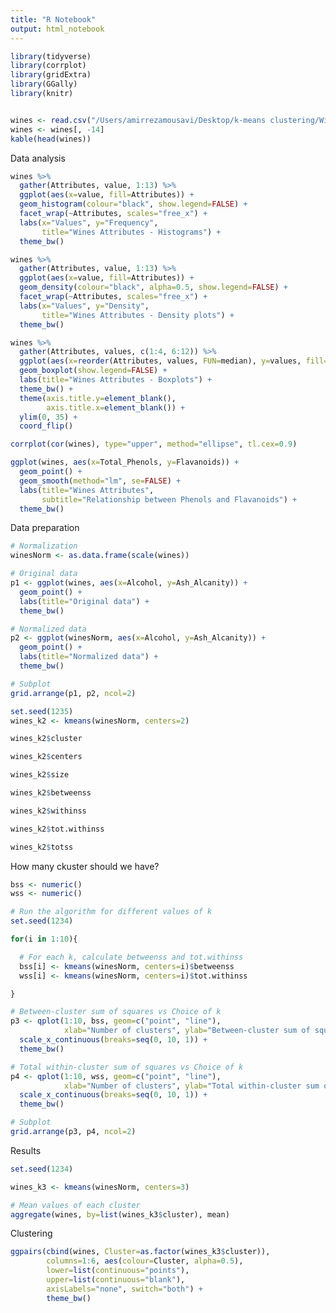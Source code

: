```yaml
---
title: "R Notebook"
output: html_notebook
---
```

 

```r
library(tidyverse)
library(corrplot)
library(gridExtra)
library(GGally)
library(knitr)


wines <- read.csv("/Users/amirrezamousavi/Desktop/k-means clustering/Wine.csv")
wines <- wines[, -14]
kable(head(wines))
```

Data analysis
```r
wines %>%
  gather(Attributes, value, 1:13) %>%
  ggplot(aes(x=value, fill=Attributes)) +
  geom_histogram(colour="black", show.legend=FALSE) +
  facet_wrap(~Attributes, scales="free_x") +
  labs(x="Values", y="Frequency",
       title="Wines Attributes - Histograms") +
  theme_bw()
```

```r
wines %>%
  gather(Attributes, value, 1:13) %>%
  ggplot(aes(x=value, fill=Attributes)) +
  geom_density(colour="black", alpha=0.5, show.legend=FALSE) +
  facet_wrap(~Attributes, scales="free_x") +
  labs(x="Values", y="Density",
       title="Wines Attributes - Density plots") +
  theme_bw()
```
```r
wines %>%
  gather(Attributes, values, c(1:4, 6:12)) %>%
  ggplot(aes(x=reorder(Attributes, values, FUN=median), y=values, fill=Attributes)) +
  geom_boxplot(show.legend=FALSE) +
  labs(title="Wines Attributes - Boxplots") +
  theme_bw() +
  theme(axis.title.y=element_blank(),
        axis.title.x=element_blank()) +
  ylim(0, 35) +
  coord_flip()
```
```r
corrplot(cor(wines), type="upper", method="ellipse", tl.cex=0.9)
```

```r
ggplot(wines, aes(x=Total_Phenols, y=Flavanoids)) +
  geom_point() +
  geom_smooth(method="lm", se=FALSE) +
  labs(title="Wines Attributes",
       subtitle="Relationship between Phenols and Flavanoids") +
  theme_bw()
```
Data preparation
```r
# Normalization
winesNorm <- as.data.frame(scale(wines))

# Original data
p1 <- ggplot(wines, aes(x=Alcohol, y=Ash_Alcanity)) +
  geom_point() +
  labs(title="Original data") +
  theme_bw()

# Normalized data 
p2 <- ggplot(winesNorm, aes(x=Alcohol, y=Ash_Alcanity)) +
  geom_point() +
  labs(title="Normalized data") +
  theme_bw()

# Subplot
grid.arrange(p1, p2, ncol=2)
```
```r
set.seed(1235)
wines_k2 <- kmeans(winesNorm, centers=2)
```

```r
wines_k2$cluster
```

```r
wines_k2$centers
```

```r
wines_k2$size
```

```r
wines_k2$betweenss
```

```r
wines_k2$withinss
```

```r
wines_k2$tot.withinss
```

```r
wines_k2$totss
```

How many ckuster should we have?

```r
bss <- numeric()
wss <- numeric()

# Run the algorithm for different values of k 
set.seed(1234)

for(i in 1:10){

  # For each k, calculate betweenss and tot.withinss
  bss[i] <- kmeans(winesNorm, centers=i)$betweenss
  wss[i] <- kmeans(winesNorm, centers=i)$tot.withinss

}

# Between-cluster sum of squares vs Choice of k
p3 <- qplot(1:10, bss, geom=c("point", "line"), 
            xlab="Number of clusters", ylab="Between-cluster sum of squares") +
  scale_x_continuous(breaks=seq(0, 10, 1)) +
  theme_bw()

# Total within-cluster sum of squares vs Choice of k
p4 <- qplot(1:10, wss, geom=c("point", "line"),
            xlab="Number of clusters", ylab="Total within-cluster sum of squares") +
  scale_x_continuous(breaks=seq(0, 10, 1)) +
  theme_bw()

# Subplot
grid.arrange(p3, p4, ncol=2)
```
Results

```r
set.seed(1234)

wines_k3 <- kmeans(winesNorm, centers=3)

# Mean values of each cluster
aggregate(wines, by=list(wines_k3$cluster), mean)
```
Clustering
```r
ggpairs(cbind(wines, Cluster=as.factor(wines_k3$cluster)),
        columns=1:6, aes(colour=Cluster, alpha=0.5),
        lower=list(continuous="points"),
        upper=list(continuous="blank"),
        axisLabels="none", switch="both") +
        theme_bw()
```

